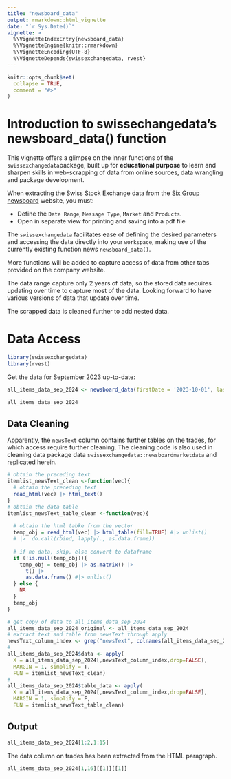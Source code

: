 ```yaml
---
title: "newsboard_data"
output: rmarkdown::html_vignette
date: "`r Sys.Date()`"
vignette: >
  %\VignetteIndexEntry{newsboard_data}
  %\VignetteEngine{knitr::rmarkdown}
  %\VignetteEncoding{UTF-8}
  %\VignetteDepends{swissexchangedata, rvest}
---
```


```r
knitr::opts_chunk$set(
  collapse = TRUE,
  comment = "#>"
)
```


# Introduction to swissechangedata's  newsboard_data() function

This vignette offers a glimpse on the inner functions of the `swissexchangedata`package, built up for **educational purpose** to learn and sharpen skills in web-scrapping of data from online sources, data wrangling and package development.

When extracting the Swiss Stock Exchange data from the [Six Group newsboard](https://www.six-group.com/en/products-services/the-swiss-stock-exchange/market-data/news-tools/newsboard.html#/) website, you must: 

+ Define the `Date Range`, `Message Type`, `Market` and `Products`. 
+ Open in separate view for printing and saving into a pdf file\

The `swissexchangedata` facilitates ease of defining the desired parameters and accessing the data directly into your `workspace`, making use of the currently existing function  news `newsboard_data()`. 

More functions will be added to capture access of data from other tabs provided on the company website. 

The data range capture only 2 years of data, so the stored data requires updating over time to capture most of the data. Looking forward to have various versions of data that update over time.


The scrapped data is cleaned further to add nested data. 

# Data Access

```r
library(swissexchangedata)
library(rvest)
```


Get the data for September 2023 up-to-date:\

```r
all_items_data_sep_2024 <- newsboard_data(firstDate = '2023-10-01', lastDate = Sys.Date())
```

```r
all_items_data_sep_2024
```

## Data Cleaning

Apparently, the `newsText` column contains further tables on the trades, for which access require further cleaning. The cleaning code is also used in cleaning data package data `swissexchangedata::newsboardmarketdata` and replicated herein.

```r
# obtain the preceding text
itemlist_newsText_clean <-function(vec){
  # obtain the preceding text
  read_html(vec) |> html_text()
}
# obtain the data table
itemlist_newsText_table_clean <-function(vec){
  
  # obtain the html tabke from the vector
  temp_obj = read_html(vec) |> html_table(fill=TRUE) #|> unlist()
  # |>  do.call(rbind, lapply(., as.data.frame))
  
  # if no data, skip, else convert to dataframe
  if (!is.null(temp_obj)){
    temp_obj = temp_obj |> as.matrix() |>
      t() |>
      as.data.frame() #|> unlist()
  } else {
    NA
  }
  temp_obj
}
```


```r
# get copy of data to all_items_data_sep_2024
all_items_data_sep_2024_original <- all_items_data_sep_2024
# extract text and table from newsText through apply
newsText_column_index <- grep("newsText", colnames(all_items_data_sep_2024))
#
all_items_data_sep_2024$data <- apply(
  X = all_items_data_sep_2024[,newsText_column_index,drop=FALSE],
  MARGIN = 1, simplify = T,
  FUN = itemlist_newsText_clean)
#
all_items_data_sep_2024$table_data <- apply(
  X = all_items_data_sep_2024[,newsText_column_index,drop=FALSE],
  MARGIN = 1, simplify = F,
  FUN = itemlist_newsText_table_clean)
```

## Output

```r
all_items_data_sep_2024[1:2,1:15]
```

The data column on trades has been extracted from the HTML paragraph.

```r
all_items_data_sep_2024[1,16][[1]][[1]]
```




